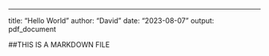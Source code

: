 ---
title: "Hello World"
author: "David"
date: "2023-08-07"
output: pdf_document

##THIS IS A MARKDOWN FILE
